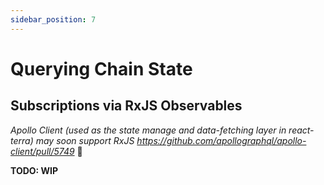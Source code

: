 ```yaml
---
sidebar_position: 7
---
```


# Querying Chain State

## Subscriptions via RxJS Observables

_Apollo Client (used as the state manage and data-fetching layer in react-terra) may
soon support RxJS https://github.com/apollographql/apollo-client/pull/5749_ :rocket:

**TODO: WIP**
